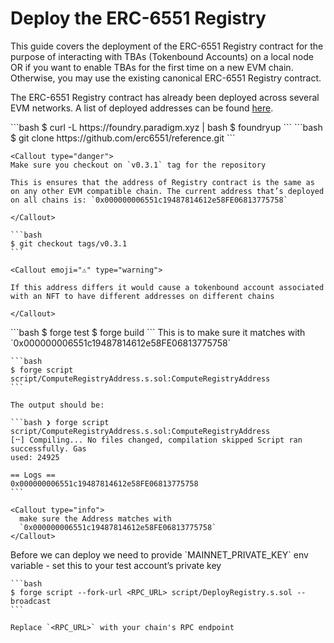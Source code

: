 

# Deploy the ERC-6551 Registry

<Callout type="info">
  This guide covers the deployment of the ERC-6551 Registry contract for the
  purpose of interacting with TBAs (Tokenbound Accounts) on a local node OR if
  you want to enable TBAs for the first time on a new EVM chain. Otherwise, you
  may use the existing canonical ERC-6551 Registry contract.
</Callout>

The ERC-6551 Registry contract has already been deployed across several EVM networks. A list of deployed addresses can be found [here](/contracts/deployments).

<Steps>
  <Step title="Install Foundry">
    ```bash
    $ curl -L https://foundry.paradigm.xyz | bash
    $ foundryup
    ```
  </Step>
  <Step title="Clone the Reference repository">
    ```bash
    $ git clone https://github.com/erc6551/reference.git
    ```

    <Callout type="danger">
    Make sure you checkout on `v0.3.1` tag for the repository

    This is ensures that the address of Registry contract is the same as on any other EVM compatible chain. The current address that’s deployed on all chains is: `0x000000006551c19487814612e58FE06813775758`

    </Callout>

    ```bash
    $ git checkout tags/v0.3.1
    ```

    <Callout emoji="⚠️" type="warning">

    If this address differs it would cause a tokenbound account associated with an NFT to have different addresses on different chains

    </Callout>
  </Step>

  <Step title="Run the tests and build the contracts">
    ```bash
    $ forge test
    $ forge build
    ```
  </Step>

  <Step title="Compute the Registry address">
    This is to make sure it matches with `0x000000006551c19487814612e58FE06813775758`

    ```bash
    $ forge script script/ComputeRegistryAddress.s.sol:ComputeRegistryAddress
    ```

    The output should be:

    ```bash ❯ forge script script/ComputeRegistryAddress.s.sol:ComputeRegistryAddress
    [⠒] Compiling... No files changed, compilation skipped Script ran successfully. Gas
    used: 24925

    == Logs ==
    0x000000006551c19487814612e58FE06813775758
    ```

    <Callout type="info">
      make sure the Address matches with
      `0x000000006551c19487814612e58FE06813775758`
    </Callout>
  </Step>

  <Step title="Deploy the Registry">
    Before we can deploy we need to provide `MAINNET_PRIVATE_KEY` env variable - set this to your test account’s private key

    ```bash
    $ forge script --fork-url <RPC_URL> script/DeployRegistry.s.sol --broadcast
    ```

    Replace `<RPC_URL>` with your chain's RPC endpoint
  </Step>
</Steps>

